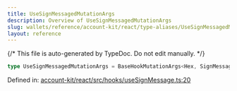 ```yaml
---
title: UseSignMessagedMutationArgs
description: Overview of UseSignMessagedMutationArgs
slug: wallets/reference/account-kit/react/type-aliases/UseSignMessagedMutationArgs
layout: reference
---
```


{/* This file is auto-generated by TypeDoc. Do not edit manually. */}

```ts
type UseSignMessagedMutationArgs = BaseHookMutationArgs<Hex, SignMessageArgs>;
```

Defined in: [account-kit/react/src/hooks/useSignMessage.ts:20](https://github.com/alchemyplatform/aa-sdk/blob/ad165355d980f9a16dd388088895bfc851df8656/account-kit/react/src/hooks/useSignMessage.ts#L20)
